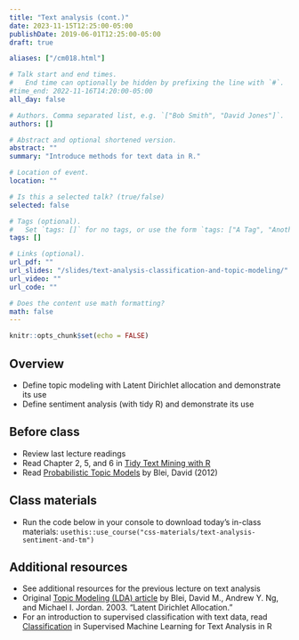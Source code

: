 ```yaml
---
title: "Text analysis (cont.)"
date: 2023-11-15T12:25:00-05:00
publishDate: 2019-06-01T12:25:00-05:00
draft: true

aliases: ["/cm018.html"]

# Talk start and end times.
#   End time can optionally be hidden by prefixing the line with `#`.
#time_end: 2022-11-16T14:20:00-05:00
all_day: false

# Authors. Comma separated list, e.g. `["Bob Smith", "David Jones"]`.
authors: []

# Abstract and optional shortened version.
abstract: ""
summary: "Introduce methods for text data in R."

# Location of event.
location: ""

# Is this a selected talk? (true/false)
selected: false

# Tags (optional).
#   Set `tags: []` for no tags, or use the form `tags: ["A Tag", "Another Tag"]` for one or more tags.
tags: []

# Links (optional).
url_pdf: ""
url_slides: "/slides/text-analysis-classification-and-topic-modeling/"
url_video: ""
url_code: ""

# Does the content use math formatting?
math: false
---
```


```r
knitr::opts_chunk$set(echo = FALSE)
```

## Overview

* Define topic modeling with Latent Dirichlet allocation and demonstrate its use
* Define sentiment analysis (with tidy R) and demonstrate its use


## Before class

* Review last lecture readings 
* Read Chapter 2, 5, and 6 in [Tidy Text Mining with R](http://tidytextmining.com/)
* Read [Probabilistic Topic Models](http://www.cs.columbia.edu/~blei/papers/Blei2012.pdf) by Blei, David (2012)

<!--
*[Topic modeling](/notes/topic-modeling/) from the lecture notes demonstrates how to implement this in a (semi)-tidy workflow
-->

## Class materials

* Run the code below in your console to download today’s in-class materials: `usethis::use_course("css-materials/text-analysis-sentiment-and-tm")`

<!--
* [Predicting song artist from lyrics](/notes/predicting-song-artist/)
* [Text analysis: topic modeling](/notes/topic-modeling/)
-->

## Additional resources

* See additional resources for the previous lecture on text analysis
* Original [Topic Modeling (LDA) article](https://www.jmlr.org/papers/volume3/blei03a/blei03a.pdf?ref=https://githubhelp.com) by Blei, David M., Andrew Y. Ng, and Michael I. Jordan. 2003. “Latent Dirichlet Allocation.”
* For an introduction to supervised classification with text data, read [Classification](https://smltar.com/mlclassification.html) in Supervised Machine Learning for Text Analysis in R

<!--
* Two blog posts by David Robinson (co-author of `tidytext`) analyzing Donald J. Trump's twitter account. Regardless of your political affiliations, these are excellent examples demonstrating of the key principles of reproducible research that we've learned in this course (e.g., R Markdown documents and knitting code with output; Retrieving data from APIs; Textual analysis with `tidytext`; Visualizations with `ggplot2)
    * [Text analysis of Trump's tweets confirms he writes only the (angrier) Android half](http://varianceexplained.org/r/trump-tweets/)
    * [Trump's Android and iPhone tweets, one year later](http://varianceexplained.org/r/trump-followup/)
-->